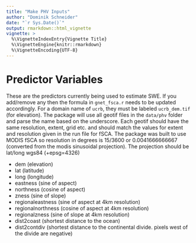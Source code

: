 ```yaml
---
title: "Make PHV Inputs"
author: "Dominik Schneider"
date: "`r Sys.Date()`"
output: rmarkdown::html_vignette
vignette: >
  %\VignetteIndexEntry{Vignette Title}
  %\VignetteEngine{knitr::rmarkdown}
  %\VignetteEncoding{UTF-8}
---
```


# Predictor Variables

These are the predictors currently being used to estimate SWE. If you add/remove any then the formula in `gnet_fsca.r` needs to be updated accordingly. For a domain name of `ucrb`, they must be labeled `ucrb_dem.tif` (for elevation). The package will use all geotif files in the `data/phv` folder and parse the name based on the underscore. Each geotif should have the same resolution, extent, grid etc. and should match the values for extent and resolution given in the run file for fSCA. The package was built to use MODIS fSCA so resolution in degrees is 15/3600 or 0.0041666666667 (converted from the modis sinusoidal projection). The projection should be lat/long wgs84 (+epsg=4326)

* dem (elevation)
* lat (latitude)
* long (longitude)
* eastness (sine of aspect)
* northness (cosine of aspect)
* zness (sine of slope)
* regionaleastness (sine of aspect at 4km resolution)
* regionalnorthness (cosine of aspect at 4km resolution)
* regionalzness (sine of slope at 4km resolution)
* dist2coast (shortest distance to the ocean)
* dist2contdiv (shortest distance to the continental divide. pixels west of the divide are negative)

